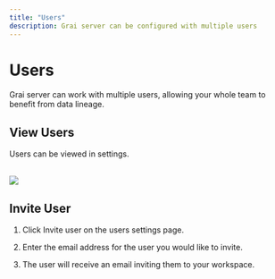 ```yaml
---
title: "Users"
description: Grai server can be configured with multiple users
---
```



# Users

Grai server can work with multiple users, allowing your whole team to benefit from data lineage.

## View Users

Users can be viewed in settings.

<br />
<Image src="/images/docs/core/webapp/users.png" height={600} width={1200} />

## Invite User

1. Click Invite user on the users settings page.

2. Enter the email address for the user you would like to invite.

3. The user will receive an email inviting them to your workspace.
